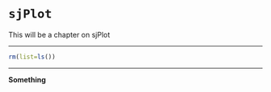 # `sjPlot`

This will be a chapter on sjPlot

********

```r
rm(list=ls())
```

********

**Something**

